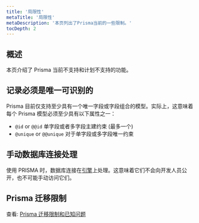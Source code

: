 ```yaml
---
title: '局限性'
metaTitle: '局限性'
metaDescription: '本页列出了Prisma当前的一些限制。'
tocDepth: 2
---
```


## 概述

本页介绍了 Prisma 当前不支持和计划不支持的功能。

## 记录必须是唯一可识别的

Prisma 目前仅支持至少具有一个唯一字段或字段组合的模型。实际上，这意味着每个 Prisma 模型必须至少具有以下属性之一：

- `@id` or `@@id` 单字段或者多字段主建约束 (最多一个)
- `@unique` or `@@unique` 对于单字段或多字段唯一约束

## 手动数据库连接处理

使用 PRISMA 时，数据库连接在[引擎](https://github.com/prisma/prisma-engines)上处理。这意味着它们不会向开发人员公开，也不可能手动访问它们。

## Prisma 迁移限制

查看: [Prisma 迁移限制和已知问题](../concepts/components/prisma-migrate/prisma-migrate-limitations-issues)
